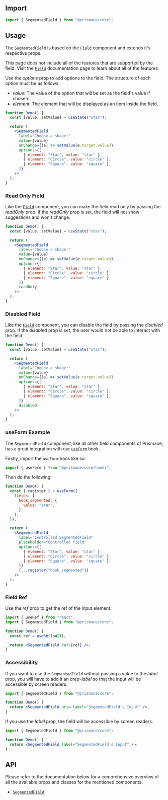 ## Import

```js
import { SegmentedField } from "@prismane/core";
```

## Usage

The `SegmentedField` is based on the [`Field`](/docs/components/inputs/field) component and extends it's respective props.

This page does not include all of the features that are supported by the field. Visit the [`Field`](/docs/components/inputs/field) documentation page to learn about all of the features.

Use the _options_ prop to add options to the field. The structure of each option must be as follows:

- _value_: The value of the option that will be set as the field's value if chosen.
- _element_: The element that will be displayed as an item inside the field.

```jsx preview
function Demo() {
  const [value, setValue] = useState("star");

  return (
    <SegmentedField
      label="Choose a shape:"
      value={value}
      onChange={(e) => setValue(e.target.value)}
      options={[
        { element: "Star", value: "star" },
        { element: "Circle", value: "circle" },
        { element: "Square", value: "square" },
      ]}
    />
  );
}
```

### Read Only Field

Like the [`Field`](/docs/components/field) component, you can make the field read only by passing the _readOnly_ prop. If the _readOnly_ prop is set, the field will not show suggestions and won't change.

```jsx preview
function Demo() {
  const [value, setValue] = useState("star");

  return (
    <SegmentedField
      label="Choose a shape:"
      value={value}
      onChange={(e) => setValue(e.target.value)}
      options={[
        { element: "Star", value: "star" },
        { element: "Circle", value: "circle" },
        { element: "Square", value: "square" },
      ]}
      readOnly
    />
  );
}
```

### Disabled Field

Like the [`Field`](/docs/components/field) component, you can disable the field by passing the _disabled_ prop. If the _disabled_ prop is set, the user would not be able to interact with the field.

```jsx preview
function Demo() {
  const [value, setValue] = useState("star");

  return (
    <SegmentedField
      label="Choose a shape:"
      value={value}
      onChange={(e) => setValue(e.target.value)}
      options={[
        { element: "Star", value: "star" },
        { element: "Circle", value: "circle" },
        { element: "Square", value: "square" },
      ]}
      disabled
    />
  );
}
```

### useForm Example

The `SegmentedField` component, like all other field components of Prismane, has a great integration with our [`useForm`](/docs/hooks/use-form) hook.

Firstly, import the `useForm` hook like so:

```js
import { useForm } from "@prismane/core/hooks";
```

Then do the following:

```jsx preview
function Demo() {
  const { register } = useForm({
    fields: {
      hook_segmented: {
        value: "star",
      },
    },
  });

  return (
    <SegmentedField
      label="Controlled SegmentedField"
      placeholder="Controlled Field"
      options={[
        { element: "Star", value: "star" },
        { element: "Circle", value: "circle" },
        { element: "Square", value: "square" },
      ]}
      {...register("hook_segmented")}
    />
  );
}
```

### Field Ref

Use the _ref_ prop to get the ref of the input element.

```jsx
import { useRef } from "react";
import { SegmentedField } from "@prismane/core";

function Demo() {
  const ref = useRef(null);

  return <SegmentedField ref={ref} />;
}
```

### Accessibility

If you want to use the `SegmentedField` without passing a value to the _label_ prop, you will have to add it an _area-label_ so that the input will be accessible by screen readers.

```jsx
import { SegmentedField } from "@prismane/core";

function Demo() {
  return <SegmentedField aria-label="SegmentedField's Input" />;
}
```

If you use the _label_ prop, the field will be accessible by screen readers.

```jsx
import { SegmentedField } from "@prismane/core";

function Demo() {
  return <SegmentedField label="SegmentedField's Input" />;
}
```

## API

Please refer to the documentation below for a comprehensive overview of all the available props and classes for the mentioned components.

- [`SegmentedField`](/docs/components-api/segmented-field-api)

